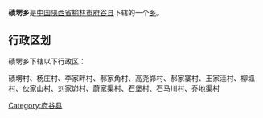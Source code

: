 {{中国乡级行政区
|行政区全称 = 碛塄乡
|景观照片文件名 = 
|景观照片描述 = 
|汉语拼音 =
|其他语言 = 
|其他语言名称 = 
|位置图文件名 = 
|位置图描述 = 
|自定义图片=
|上级行政区 = [[陕西省|陕西省]][[榆林市|榆林市]][[府谷县|府谷县]]
|行政区类别 = [[乡级行政区|乡]]
|行政区划代码 = 
|行政区划 = 
|村委会 = 
|居委会 = 
|建置时间 = 
|领导职位 = 
|领导名称 = 
|政府驻地 = 
|毗邻 = 
|地理坐标 = 
|总面积 = 
|总人口 = 
|户籍人口 = 
|户籍人口年份 = 
|常住人口 = 
|常住人口年份 = 
|人口密度 = 
|GDP = 
|邮政编码 = 
|电话区号 = 
|官方网站 = 
|网站名称 = 
}}
'''碛塄乡'''是[[中华人民共和国|中国]][[陕西省|陕西省]][[榆林市|榆林市]][[府谷县|府谷县]]下辖的一个[[乡级行政区|乡]]。

== 行政区划 ==
碛塄乡下辖以下行政区：

碛塄村、杨庄村、李家畔村、郝家角村、高尧峁村、郝家寨村、王家洼村、柳坬村、伙家山村、刘家峁村、蔚家渠村、石堡村、石马川村、乔地渠村

{{陕西小作品}}
{{府谷县行政区划}}

[[Category:府谷县|Category:府谷县]]